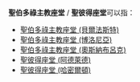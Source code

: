 '''聖伯多祿主教座堂''' / '''聖彼得座堂'''可以指：
* [[聖伯多祿主教座堂_(貝爾法斯特)|聖伯多祿主教座堂 (貝爾法斯特)]]
* [[聖伯多祿主教座堂_(博洛尼亞)|聖伯多祿主教座堂 (博洛尼亞)]]
* [[聖伯多祿主教座堂_(奧斯納布呂克)|聖伯多祿主教座堂 (奧斯納布呂克)]]
* [[聖彼得座堂_(阿德萊德)|聖彼得座堂 (阿德萊德)]]
* [[聖彼得座堂_(哈密爾頓)|聖彼得座堂 (哈密爾頓)]]

{{消歧義|Cat=教堂消歧義}}